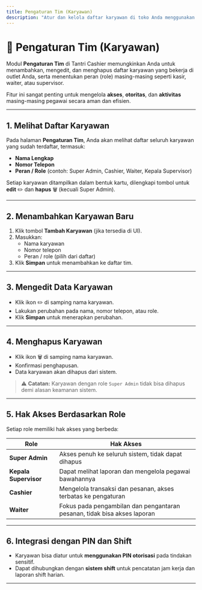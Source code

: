 ```yaml
---
title: Pengaturan Tim (Karyawan)
description: "Atur dan kelola daftar karyawan di toko Anda menggunakan Tantri Cashier"
---
```


# 👨 Pengaturan Tim (Karyawan)

Modul **Pengaturan Tim** di Tantri Cashier memungkinkan Anda untuk menambahkan, mengedit, dan menghapus daftar karyawan yang bekerja di outlet Anda, serta menentukan peran (role) masing-masing seperti kasir, waiter, atau supervisor.

Fitur ini sangat penting untuk mengelola **akses**, **otoritas**, dan **aktivitas** masing-masing pegawai secara aman dan efisien.

---

## 1. Melihat Daftar Karyawan

Pada halaman **Pengaturan Tim**, Anda akan melihat daftar seluruh karyawan yang sudah terdaftar, termasuk:

- **Nama Lengkap**
- **Nomor Telepon**
- **Peran / Role** (contoh: Super Admin, Cashier, Waiter, Kepala Supervisor)

Setiap karyawan ditampilkan dalam bentuk kartu, dilengkapi tombol untuk **edit** ✏️ dan **hapus** 🗑️ (kecuali Super Admin).

---

## 2. Menambahkan Karyawan Baru

1. Klik tombol **Tambah Karyawan** (jika tersedia di UI).
2. Masukkan:
   - Nama karyawan
   - Nomor telepon
   - Peran / role (pilih dari daftar)
3. Klik **Simpan** untuk menambahkan ke daftar tim.

---

## 3. Mengedit Data Karyawan

- Klik ikon ✏️ di samping nama karyawan.
- Lakukan perubahan pada nama, nomor telepon, atau role.
- Klik **Simpan** untuk menerapkan perubahan.

---

## 4. Menghapus Karyawan

- Klik ikon 🗑️ di samping nama karyawan.
- Konfirmasi penghapusan.
- Data karyawan akan dihapus dari sistem.

> ⚠️ **Catatan:** Karyawan dengan role `Super Admin` tidak bisa dihapus demi alasan keamanan sistem.

---

## 5. Hak Akses Berdasarkan Role

Setiap role memiliki hak akses yang berbeda:

| Role                  | Hak Akses                                                                |
| --------------------- | ------------------------------------------------------------------------ |
| **Super Admin**       | Akses penuh ke seluruh sistem, tidak dapat dihapus                       |
| **Kepala Supervisor** | Dapat melihat laporan dan mengelola pegawai bawahannya                   |
| **Cashier**           | Mengelola transaksi dan pesanan, akses terbatas ke pengaturan            |
| **Waiter**            | Fokus pada pengambilan dan pengantaran pesanan, tidak bisa akses laporan |

---

## 6. Integrasi dengan PIN dan Shift

- Karyawan bisa diatur untuk **menggunakan PIN otorisasi** pada tindakan sensitif.
- Dapat dihubungkan dengan **sistem shift** untuk pencatatan jam kerja dan laporan shift harian.

---
